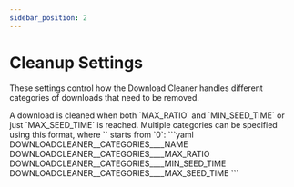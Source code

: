 ```yaml
---
sidebar_position: 2
---
```



# Cleanup Settings

These settings control how the Download Cleaner handles different categories of downloads that need to be removed.

<Note>
  A download is cleaned when both `MAX_RATIO` and `MIN_SEED_TIME` or just `MAX_SEED_TIME` is reached.
</Note>

<Note>
  Multiple categories can be specified using this format, where `<NUMBER>` starts from `0`:
  ```yaml
  DOWNLOADCLEANER__CATEGORIES__<NUMBER>__NAME
  DOWNLOADCLEANER__CATEGORIES__<NUMBER>__MAX_RATIO
  DOWNLOADCLEANER__CATEGORIES__<NUMBER>__MIN_SEED_TIME
  DOWNLOADCLEANER__CATEGORIES__<NUMBER>__MAX_SEED_TIME
  ```
</Note>

<DownloadCleanerCleanupSettings/> 